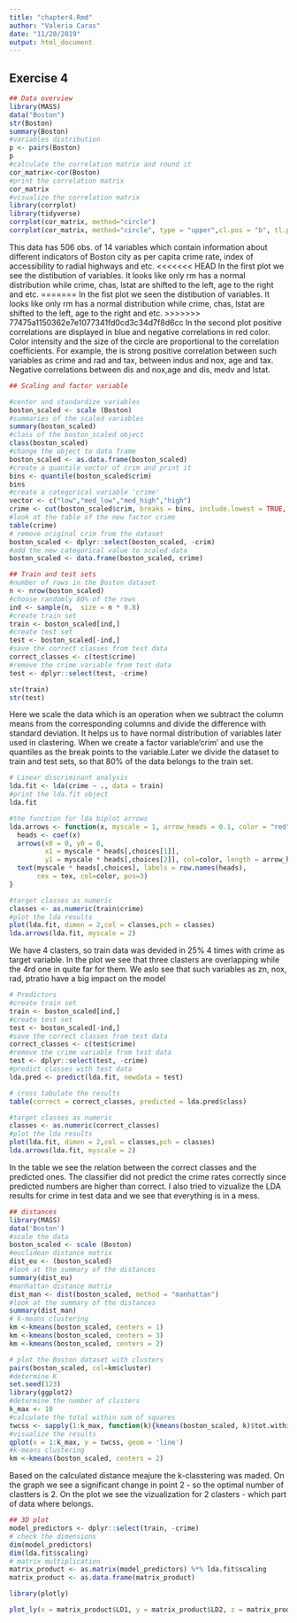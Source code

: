 ```yaml
---
title: "chapter4.Rmd"
author: "Valeria Caras"
date: "11/20/2019"
output: html_document
---
```

## Exercise 4
```r
## Data overview
library(MASS)
data("Boston")
str(Boston)
summary(Boston)
#variables distribution
p <- pairs(Boston)
p
#calculate the correlation matrix and round it
cor_matrix<-cor(Boston) 
#print the correlation matrix
cor_matrix
#visualize the correlation matrix
library(corrplot)
library(tidyverse)
corrplot(cor_matrix, method="circle")
corrplot(cor_matrix, method="circle", type = "upper",cl.pos = "b", tl.pos = "d",tl.cex = 0.6)%>%round()
```

This data has 506 obs. of  14 variables which contain information about different indicators of Boston city as per capita crime rate, index of accessibility to radial highways and etc.
<<<<<<< HEAD
In the first plot we see the distibution of variables. It looks like only rm has a normal distribution while crime, chas, lstat are shifted to the left, age to the right and etc.
=======
In the fist plot we seen the distibution of variables. It looks like only rm has a normal distribution while crime, chas, lstat are shifted to the left, age to the right and etc.
>>>>>>> 77475a1150362e7e1077341fd0cd3c34d7f8d6cc
In the second plot positive correlations are displayed in blue and negative correlations in red color. Color intensity and the size of the circle are proportional to the correlation coefficients. For example, the is strong positive correlation between such variables as crime and rad and tax, between indus and nox, age and tax. Negative correlations between dis and nox,age and dis, medv and lstat. 

```r
## Scaling and factor variable

#center and standardize variables
boston_scaled <- scale (Boston)
#summaries of the scaled variables
summary(boston_scaled) 
#class of the boston_scaled object
class(boston_scaled)
#change the object to data frame
boston_scaled <- as.data.frame(boston_scaled)
#create a quantile vector of crim and print it
bins <- quantile(boston_scaled$crim)
bins
#create a categorical variable 'crime'
vector <- c("low","med_low","med_high","high")
crime <- cut(boston_scaled$crim, breaks = bins, include.lowest = TRUE, label=vector)
#look at the table of the new factor crime
table(crime)
# remove original crim from the dataset
boston_scaled <- dplyr::select(boston_scaled, -crim)
#add the new categorical value to scaled data
boston_scaled <- data.frame(boston_scaled, crime)

## Train and test sets
#number of rows in the Boston dataset 
n <- nrow(boston_scaled)
#choose randomly 80% of the rows
ind <- sample(n,  size = n * 0.8)
#create train set
train <- boston_scaled[ind,]
#create test set 
test <- boston_scaled[-ind,]
#save the correct classes from test data
correct_classes <- c(test$crime)
#remove the crime variable from test data
test <- dplyr::select(test, -crime)

str(train)
str(test)
```

Here we scale the data which is an operation when we subtract the column means from the corresponding columns and divide the difference with standard deviation. It helps us to have normal distribution of variables later used in clastering.
When we create a factor variable'crim' and use the quantiles as the break points to the variable.Later we divide the dataset to train and test sets, so that 80% of the data belongs to the train set.

```r
# Linear discriminant analysis
lda.fit <- lda(crime ~ ., data = train)
#print the lda.fit object
lda.fit

#the function for lda biplot arrows
lda.arrows <- function(x, myscale = 1, arrow_heads = 0.1, color = "red", tex = 0.75, choices = c(1,2)){
  heads <- coef(x)
  arrows(x0 = 0, y0 = 0, 
         x1 = myscale * heads[,choices[1]], 
         y1 = myscale * heads[,choices[2]], col=color, length = arrow_heads)
  text(myscale * heads[,choices], labels = row.names(heads), 
       cex = tex, col=color, pos=3)
}

#target classes as numeric
classes <- as.numeric(train$crime)
#plot the lda results
plot(lda.fit, dimen = 2,col = classes,pch = classes)
lda.arrows(lda.fit, myscale = 2)
```


We have 4 clasters, so train data was devided in 25% 4 times with crime as target variable. In the plot we see that three clasters are overlapping while the 4rd one in quite far for them. We aslo see that 
such variables as zn, nox, rad, ptratio have a big impact on the model

```r
# Predictors
#create train set
train <- boston_scaled[ind,]
#create test set 
test <- boston_scaled[-ind,]
#save the correct classes from test data
correct_classes <- c(test$crime)
#remove the crime variable from test data
test <- dplyr::select(test, -crime)
#predict classes with test data
lda.pred <- predict(lda.fit, newdata = test)

# cross tabulate the results
table(correct = correct_classes, predicted = lda.pred$class)

#target classes as numeric
classes <- as.numeric(correct_classes)
#plot the lda results
plot(lda.fit, dimen = 2,col = classes,pch = classes)
lda.arrows(lda.fit, myscale = 2)
```

In the table we see the relation between the correct classes and the predicted ones. The classifier did not predict the crime rates correctly since predicted numbers are higher than correct. I also tried to vizualize the LDA results for crime in test data and we see that everything is in a mess.

```r
## distances
library(MASS)
data('Boston')
#scale the data
boston_scaled <- scale (Boston)
#euclidean distance matrix
dist_eu <- (boston_scaled)
#look at the summary of the distances
summary(dist_eu)
#manhattan distance matrix
dist_man <- dist(boston_scaled, method = "manhattan")
#look at the summary of the distances
summary(dist_man)
# k-means clustering
km <-kmeans(boston_scaled, centers = 1)
km <-kmeans(boston_scaled, centers = 3)
km <-kmeans(boston_scaled, centers = 2)

# plot the Boston dataset with clusters
pairs(boston_scaled, col=km$cluster)
#determine K
set.seed(123)
library(ggplot2)
#determine the number of clusters
k_max <- 10
#calculate the total within sum of squares
twcss <- sapply(1:k_max, function(k){kmeans(boston_scaled, k)$tot.withinss})
#visualize the results
qplot(x = 1:k_max, y = twcss, geom = 'line')
#k-means clustering
km <-kmeans(boston_scaled, centers = 2)

```

Based on the calculated distance meajure the k-classtering was maded. On the graph we see a significant change in point 2 - so the optimal number of clastters is 2.
On the plot we see the vizualization for 2 clasters - which part of data where belongs.


```r
## 3D plot
model_predictors <- dplyr::select(train, -crime)
# check the dimensions
dim(model_predictors)
dim(lda.fit$scaling)
# matrix multiplication
matrix_product <- as.matrix(model_predictors) %*% lda.fit$scaling
matrix_product <- as.data.frame(matrix_product)

library(plotly)

plot_ly(x = matrix_product$LD1, y = matrix_product$LD2, z = matrix_product$LD3, type= 'scatter3d', mode='markers')

```

